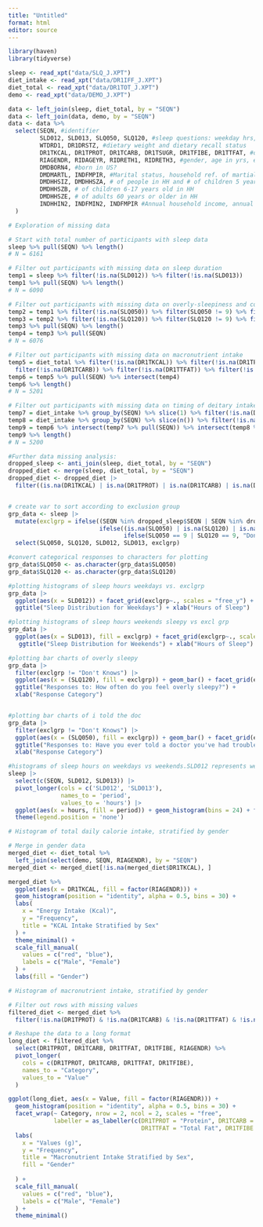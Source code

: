 ```yaml
---
title: "Untitled"
format: html
editor: source
---
```


```r
library(haven)
library(tidyverse)
```

```r
sleep <- read_xpt("data/SLQ_J.XPT")
diet_intake <- read_xpt("data/DR1IFF_J.XPT")
diet_total <- read_xpt("data/DR1TOT_J.XPT")
demo <- read_xpt("data/DEMO_J.XPT")
```

```r
data <- left_join(sleep, diet_total, by = "SEQN")
data <- left_join(data, demo, by = "SEQN")
data <- data %>%
  select(SEQN, #identifier
         SLD012, SLD013, SLQ050, SLQ120, #sleep questions: weekday hrs, weeknd hr, doctor question, overly sleepy?
         WTDRD1, DR1DRSTZ, #dietary weight and dietary recall status
         DR1TKCAL, DR1TPROT, DR1TCARB, DR1TSUGR, DR1TFIBE, DR1TTFAT, #diet
         RIAGENDR, RIDAGEYR, RIDRETH1, RIDRETH3, #gender, age in yrs, ethnicity, ethnicity w/ NH Asian
         DMDBORN4, #born in US?
         DMDMARTL, INDFMPIR, #Marital status, household ref. of martial status
         DMDHHSIZ, DMDHHSZA, # of people in HH and # of children 5 years or younger in HH
         DMDHHSZB, # of children 6-17 years old in HH
         DMDHHSZE, # of adults 60 years or older in HH
         INDHHIN2, INDFMIN2, INDFMPIR #Annual household income, annual family income, and ratio of family income to poverty
  )
```

```r
# Exploration of missing data 

# Start with total number of participants with sleep data
sleep %>% pull(SEQN) %>% length()
# N = 6161

# Filter out participants with missing data on sleep duration
temp1 = sleep %>% filter(!is.na(SLD012)) %>% filter(!is.na(SLD013))
temp1 %>% pull(SEQN) %>% length()
# N = 6090

# Filter out participants with missing data on overly-sleepiness and consulting a doctor
temp2 = temp1 %>% filter(!is.na(SLQ050)) %>% filter(SLQ050 != 9) %>% filter(SLQ050 != 7) 
temp3 = temp2 %>% filter(!is.na(SLQ120)) %>% filter(SLQ120 != 9) %>% filter(SLQ120 != 7) 
temp3 %>% pull(SEQN) %>% length()
temp4 = temp3 %>% pull(SEQN)
# N = 6076

# Filter out participants with missing data on macronutrient intake
temp5 = diet_total %>% filter(!is.na(DR1TKCAL)) %>% filter(!is.na(DR1TPROT)) %>% 
  filter(!is.na(DR1TCARB)) %>% filter(!is.na(DR1TTFAT)) %>% filter(!is.na(DR1TFIBE)) 
temp6 = temp5 %>% pull(SEQN) %>% intersect(temp4) 
temp6 %>% length()
# N = 5201

# Filter out participants with missing data on timing of deitary intake
temp7 = diet_intake %>% group_by(SEQN) %>% slice(1) %>% filter(!is.na(DR1_020)) 
temp8 = diet_intake %>% group_by(SEQN) %>% slice(n()) %>% filter(!is.na(DR1_020))
temp9 = temp6 %>% intersect(temp7 %>% pull(SEQN)) %>% intersect(temp8 %>% pull(SEQN))
temp9 %>% length()
# N = 5200

```

```r
#Further data missing analysis:
dropped_sleep <- anti_join(sleep, diet_total, by = "SEQN")
dropped_diet <- merge(sleep, diet_total, by = "SEQN")
dropped_diet <- dropped_diet |>
  filter((is.na(DR1TKCAL) | is.na(DR1TPROT) | is.na(DR1TCARB) | is.na(DR1TTFAT) | is.na(DR1TFIBE)))


# create var to sort according to exclusion group
grp_data <- sleep |>
  mutate(exclgrp = ifelse((SEQN %in% dropped_sleep$SEQN | SEQN %in% dropped_diet$SEQN), "NA Diet Data",
                          ifelse((is.na(SLQ050) | is.na(SLQ120) | is.na(SLD012) | is.na(SLD013)), "NA Sleep Data", 
                                 ifelse(SLQ050 == 9 | SLQ120 == 9, "Don't Knows", "Full Responses")))) |>
  select(SLQ050, SLQ120, SLD012, SLD013, exclgrp)

#convert categorical responses to characters for plotting
grp_data$SLQ050 <- as.character(grp_data$SLQ050)
grp_data$SLQ120 <- as.character(grp_data$SLQ120)

#plotting histograms of sleep hours weekdays vs. exclgrp
grp_data |>
  ggplot(aes(x = SLD012)) + facet_grid(exclgrp~., scales = "free_y") + geom_histogram(aes(fill = exclgrp)) +
  ggtitle("Sleep Distribution for Weekdays") + xlab("Hours of Sleep")

#plotting histograms of sleep hours weekends sleepy vs excl grp
grp_data |>
  ggplot(aes(x = SLD013), fill = exclgrp) + facet_grid(exclgrp~., scales = "free_y") + geom_histogram(aes(fill = exclgrp)) +
   ggtitle("Sleep Distribution for Weekends") + xlab("Hours of Sleep")

#plotting bar charts of overly sleepy
grp_data |>
  filter(exclgrp != "Don't Knows") |>
  ggplot(aes(x = (SLQ120), fill = exclgrp)) + geom_bar() + facet_grid(exclgrp~., scales = "free_y") +
  ggtitle("Responses to: How often do you feel overly sleepy?") +
  xlab("Response Category")


#plotting bar charts of i told the doc
grp_data |>
  filter(exclgrp != "Don't Knows") |>
  ggplot(aes(x = (SLQ050), fill = exclgrp)) + geom_bar() + facet_grid(exclgrp~., scales = "free_y") +
  ggtitle("Responses to: Have you ever told a doctor you've had trouble sleeping?") +
  xlab("Response Category")
```

```r
#histograms of sleep hours on weekdays vs weekends.SLD012 represents week days and SLD013 weekends.
sleep |> 
  select(c(SEQN, SLD012, SLD013)) |>
  pivot_longer(cols = c('SLD012', 'SLD013'),
               names_to = 'period',
               values_to = 'hours') |>
  ggplot(aes(x = hours, fill = period)) + geom_histogram(bins = 24) + facet_grid(period~.) +
  theme(legend.position = 'none')
```

```r
# Histogram of total daily calorie intake, stratified by gender

# Merge in gender data
merged_diet <- diet_total %>%
  left_join(select(demo, SEQN, RIAGENDR), by = "SEQN")
merged_diet <- merged_diet[!is.na(merged_diet$DR1TKCAL), ]

merged_diet %>%
  ggplot(aes(x = DR1TKCAL, fill = factor(RIAGENDR))) +
  geom_histogram(position = "identity", alpha = 0.5, bins = 30) + 
  labs(
    x = "Energy Intake (Kcal)",
    y = "Frequency",
    title = "KCAL Intake Stratified by Sex"
  ) +
  theme_minimal() +
  scale_fill_manual(
    values = c("red", "blue"),
    labels = c("Male", "Female") 
  ) +
  labs(fill = "Gender")
```

```r
# Histogram of macronutrient intake, stratified by gender

# Filter out rows with missing values
filtered_diet <- merged_diet %>%
  filter(!is.na(DR1TPROT) & !is.na(DR1TCARB) & !is.na(DR1TTFAT) & !is.na(DR1TFIBE) & !is.na(RIAGENDR))

# Reshape the data to a long format
long_diet <- filtered_diet %>%
  select(DR1TPROT, DR1TCARB, DR1TTFAT, DR1TFIBE, RIAGENDR) %>%
  pivot_longer(
    cols = c(DR1TPROT, DR1TCARB, DR1TTFAT, DR1TFIBE),
    names_to = "Category",
    values_to = "Value"
  )

ggplot(long_diet, aes(x = Value, fill = factor(RIAGENDR))) +
  geom_histogram(position = "identity", alpha = 0.5, bins = 30) +
  facet_wrap(~ Category, nrow = 2, ncol = 2, scales = "free",
             labeller = as_labeller(c(DR1TPROT = "Protein", DR1TCARB = "Carbohydrate", 
                                      DR1TTFAT = "Total Fat", DR1TFIBE = "Dietary Fiber"))) +
  labs(
    x = "Values (g)",
    y = "Frequency",
    title = "Macronutrient Intake Stratified by Sex",
    fill = "Gender"
    
  ) +
  scale_fill_manual(
    values = c("red", "blue"),
    labels = c("Male", "Female")
  ) +
  theme_minimal()
```
